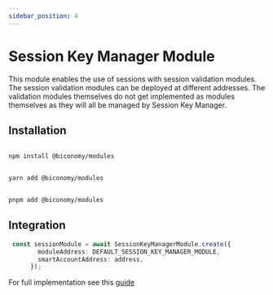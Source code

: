 ```yaml
---
sidebar_position: 4
---
```

# Session Key Manager Module

This module enables the use of sessions with session validation modules. The session validation modules can be deployed at different addresses. The validation modules themselves do not get implemented as modules themselves as they will all be managed by Session Key Manager. 


## Installation


<Tabs>
<TabItem value="js" label="npm">

```bash

npm install @biconomy/modules 

```

</TabItem>
<TabItem value="py" label="yarn">

```bash

yarn add @biconomy/modules 

```

</TabItem>
<TabItem value="java" label="pnpm">

```bash

pnpm add @biconomy/modules 

```

</TabItem>
</Tabs>

## Integration 

```typescript
 const sessionModule = await SessionKeyManagerModule.create({
        moduleAddress: DEFAULT_SESSION_KEY_MANAGER_MODULE,
        smartAccountAddress: address,
      });

```

For full implementation see this [guide](/category/session-keys-tutorial/)